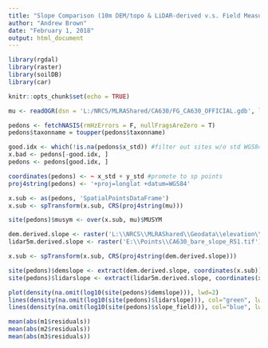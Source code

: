 ```yaml
---
title: "Slope Comparison (10m DEM/topo & LiDAR-derived v.s. Field Measured)"
author: "Andrew Brown"
date: "February 1, 2018"
output: html_document
---
```


```r
library(rgdal)
library(raster)
library(soilDB)
library(car)

knitr::opts_chunk$set(echo = TRUE)

mu <- readOGR(dsn = 'L:/NRCS/MLRAShared/CA630/FG_CA630_OFFICIAL.gdb', layer = 'ca630_a', stringsAsFactors=FALSE)

pedons <- fetchNASIS(rmHzErrors = F, nullFragsAreZero = T)
pedons$taxonname = toupper(pedons$taxonname)

good.idx <- which(!is.na(pedons$x_std)) #filter out sites w/o std WGS84
x.bad <- pedons[-good.idx, ]
pedons <- pedons[good.idx, ]

coordinates(pedons) <- ~ x_std + y_std #promote to sp points
proj4string(pedons) <- '+proj=longlat +datum=WGS84'

x.sub <- as(pedons, 'SpatialPointsDataFrame')
x.sub <- spTransform(x.sub, CRS(proj4string(mu)))

site(pedons)$musym <- over(x.sub, mu)$MUSYM 
```

```r
dem.derived.slope <- raster('L:\\NRCS\\MLRAShared\\Geodata\\elevation\\ca630_sllope')
lidar5m.derived.slope <- raster('E:\\Points\\CA630_bare_slope_R51.tif')

x.sub <- spTransform(x.sub, CRS(proj4string(dem.derived.slope)))

site(pedons)$demslope <- extract(dem.derived.slope, coordinates(x.sub))
site(pedons)$lidarslope <- extract(lidar5m.derived.slope, coordinates(x.sub))

plot(density(na.omit(log10(site(pedons)$demslope))), lwd=2)
lines(density(na.omit(log10(site(pedons)$lidarslope))), col="green", lwd=2)
lines(density(na.omit(log10(site(pedons)$slope_field))), col="blue", lwd=2)

mean(abs(m1$residuals))
mean(abs(m2$residuals))
mean(abs(m3$residuals))

```